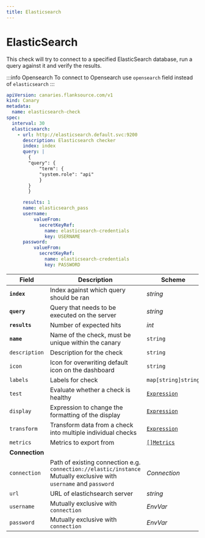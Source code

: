 ```yaml
---
title: Elasticsearch
---
```


# <Icon name="elasticsearch" /> ElasticSearch

This check will try to connect to a specified ElasticSearch database, run a query against it and verify the results.

:::info Opensearch
To connect to Opensearch use `opensearch` field instead of `elasticsearch`
:::

```yaml
apiVersion: canaries.flanksource.com/v1
kind: Canary
metadata:
  name: elasticsearch-check
spec:
  interval: 30
  elasticsearch:
    - url: http://elasticsearch.default.svc:9200
      description: Elasticsearch checker
      index: index
      query: |
        {
        "query": {
            "term": {
            "system.role": "api"
            }
        }
        }

      results: 1
      name: elasticsearch_pass
      username:
          valueFrom:
            secretKeyRef:
              name: elasticsearch-credentials
              key: USERNAME
      password:
          valueFrom:
            secretKeyRef:
              name: elasticsearch-credentials
              key: PASSWORD
```

| Field | Description | Scheme | Required |
| ----- | ----------- | ------ | -------- |
| **`index`** | Index against which query should be ran | *string* | Yes |
| **`query`** | Query that needs to be executed on the server | *string* | Yes |
| **`results`** | Number of expected hits | *int* | Yes |
| **`name`**    | Name of the check, must be unique within the canary         | `string`                                     | Yes      |
| `description` | Description for the check                                   | `string`                                     |          |
| `icon`        | Icon for overwriting default icon on the dashboard          | `string`                                     |          |
| `labels`      | Labels for check                                            | `map[string]string`                          |          |
| `test`        | Evaluate whether a check is healthy                         | [`Expression`](../concepts/health-evaluation)  |          |
| `display`     | Expression to change the formatting of the display          | [`Expression`](../concepts/display-formatting) |          |
| `transform`   | Transform data from a check into multiple individual checks | [`Expression`](../concepts/transforms)          |          |
| `metrics`     | Metrics to export from                                      | [`[]Metrics`](../concepts/metrics-exporter)    |          |
| **Connection** |  |  | |
| `connection` | Path of existing connection e.g. `connection://elastic/instance` <br />Mutually exclusive with `username` and `password`  <br /> <Commercial /> | <CommonLink to="connection" >*Connection*</CommonLink> | |
| `url` | URL of elastichsearch server | *string* | Yes |
| `username` | <SkipOSS>Mutually exclusive with `connection`</SkipOSS>   | <CommonLink to="authentication">*EnvVar*</CommonLink> | |
| `password` | <SkipOSS>Mutually exclusive with `connection`</SkipOSS>   | <CommonLink to="authentication">*EnvVar*</CommonLink> | |
